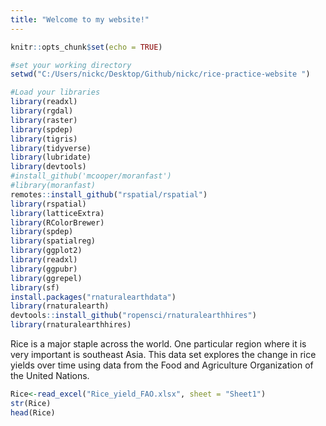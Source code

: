 ```yaml
---
title: "Welcome to my website!"
---
```



```r
knitr::opts_chunk$set(echo = TRUE)
```

```r

#set your working directory
setwd("C:/Users/nickc/Desktop/Github/nickc/rice-practice-website ")

#Load your libraries
library(readxl)
library(rgdal)
library(raster)
library(spdep)
library(tigris)
library(tidyverse)
library(lubridate)
library(devtools)
#install_github('mcooper/moranfast')
#library(moranfast)
remotes::install_github("rspatial/rspatial")
library(rspatial)
library(latticeExtra)
library(RColorBrewer)
library(spdep)
library(spatialreg)
library(ggplot2)
library(readxl)
library(ggpubr)
library(ggrepel)
library(sf)
install.packages("rnaturalearthdata")
library(rnaturalearth)
devtools::install_github("ropensci/rnaturalearthhires")
library(rnaturalearthhires)

```
Rice is a major staple across the world. One particular region where it is very important is southeast Asia. This data set explores the change in rice yields over time using data from the Food and Agriculture Organization of the United Nations. 

```r
Rice<-read_excel("Rice_yield_FAO.xlsx", sheet = "Sheet1")
str(Rice)
head(Rice)
```

